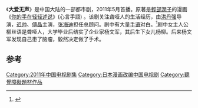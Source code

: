《'''大爱无声'''》是中国大陆的一部都市剧，2011年5月首播。原著是[[輕部潤子|輕部潤子]]的漫画《[[你的手在轻轻述说|你的手在轻轻述说]]》(心言手語)
。该剧关注聋哑人的生活经历，由[[洪丹强|洪丹强]]导演，[[迟帅|迟帅]]、[[傅晶|傅晶]]主演，[[张海迪|张海迪]]担任总顾问。剧中有大量[[中国手语|手语]]对白。<ref>{{Cite web |url=http://news.ifeng.com/gundong/detail_2011_05/18/6459574_0.shtml |title=电视剧《大爱无声》聚焦“无声”世界 |accessdate=2011-05-31 |archive-date=2015-04-04 |archive-url=https://web.archive.org/web/20150404064758/http://news.ifeng.com/gundong/detail_2011_05/18/6459574_0.shtml |dead-url=no }}</ref>剧中女主人公柳丝语是聋哑人，大学毕业后结实了企业家杨文军，其后生下女儿杨柳。后来杨文军发现自己患了脑瘤，毅然决定做了手术。

==参考==
{{reflist}}
{{DEFAULTSORT:Da大}}

[[Category:2011年中国电视剧集|Category:2011年中国电视剧集]]
[[Category:日本漫画改编中国电视剧|Category:日本漫画改编中国电视剧]]
[[Category:聽覺障礙題材作品|Category:聽覺障礙題材作品]]